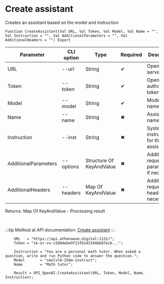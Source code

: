 ﻿---
sidebar_position: 2
description: Create assistant and other functions to work with OpenAI in the Open Integration Package, a free open-source integration library for 1C:Enterprise 8, OneScript and CLI
keywords: [1C, 1С, 1С:Enterprise, 1С:Enterprise 8.3, API, Integration, Services, Exchange, OneScript, CLI, OpenAI]
---


# Create assistant
 Creates an assistant based on the model and instruction



`Function CreateAssistant(Val URL, Val Token, Val Model, Val Name = "", Val Instruction = "", Val AdditionalParameters = "", Val AdditionalHeaders = "") Export`

  | Parameter | CLI option | Type | Required | Description |
  |-|-|-|-|-|
  | URL | --url | String | &#x2714; | OpenAI server URL |
  | Token | --token | String | &#x2714; | OpenAI authorization token |
  | Model | --model | String | &#x2714; | Models name |
  | Name | --name | String | &#x2716; | Assistant name |
  | Instruction | --inst | String | &#x2716; | System instruction for the assistant |
  | AdditionalParameters | --options | Structure Of KeyAndValue | &#x2716; | Additional request parameters, if necessary |
  | AdditionalHeaders | --headers | Map Of KeyAndValue | &#x2716; | Additional request headers, if necessary |

  
  Returns:  Map Of KeyAndValue - Processing result

<br/>

:::tip
Method at API documentation: [Create assistant](https://platform.openai.com/docs/api-reference/assistants/createAssistant)
:::
<br/>



```bsl title="1C:Enterprise/OneScript code example"
    URL   = "https://api.athenaeum.digital:1122/";
    Token = "sk-or-vv-c5884ebe9f13fb143194bb07ecb...";

    Instruction = "You are a personal math tutor. When asked a question, write and run Python code to answer the question.";
    Model       = "smolvlm-256m-instruct";
    Name        = "Math tutor";

    Result = OPI_OpenAI.CreateAssistant(URL, Token, Model, Name, Instruction);
```
 




